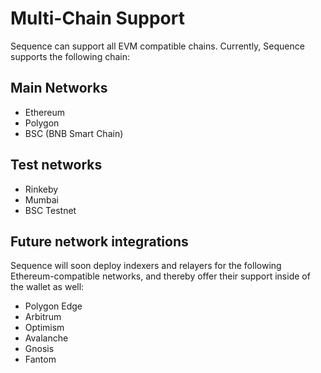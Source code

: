 # Multi-Chain Support

Sequence can support all EVM compatible chains. Currently, Sequence supports the following chain:

## Main Networks

- Ethereum
- Polygon
- BSC (BNB Smart Chain)

## Test networks

- Rinkeby
- Mumbai
- BSC Testnet


## Future network integrations

Sequence will soon deploy indexers and relayers for the following Ethereum-compatible networks,
and thereby offer their support inside of the wallet as well:

* Polygon Edge
* Arbitrum
* Optimism
* Avalanche
* Gnosis
* Fantom
